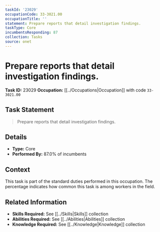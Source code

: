 ```yaml
---
taskId: '23029'
occupationCode: 33-3021.00
occupationTitle: ''
statement: Prepare reports that detail investigation findings.
taskType: Core
incumbentsResponding: 87
collection: Tasks
source: onet
---
```

# Prepare reports that detail investigation findings.

**Task ID:** 23029
**Occupation:** [[../Occupations|Occupation]] with code `33-3021.00`

## Task Statement

> Prepare reports that detail investigation findings.

## Details

- **Type:** Core
- **Performed By:** 87.0% of incumbents

## Context

This task is part of the standard duties performed in this occupation. The percentage indicates how common this task is among workers in the field.

## Related Information

- **Skills Required:** See [[../Skills|Skills]] collection
- **Abilities Required:** See [[../Abilities|Abilities]] collection
- **Knowledge Required:** See [[../Knowledge|Knowledge]] collection

